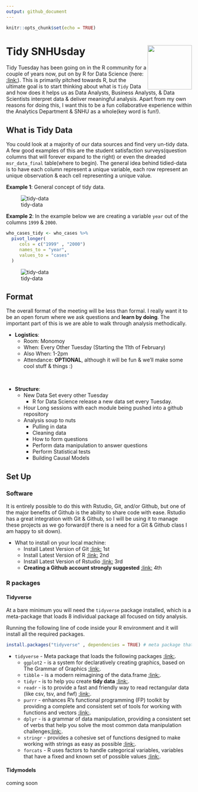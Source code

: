 ```yaml
---
output: github_document
---
```


```r
knitr::opts_chunk$set(echo = TRUE)
```

# Tidy SNHUsday <img src="./imgs/tidyverse.png" align="right" width="120" />

Tidy Tuesday has been going on in the R community for a couple of years now, put on by R for Data Science (here: [:link:](https://github.com/rfordatascience/tidytuesday/)). This is primarily pitched towards R, but the ultimate goal is to start thinking about what is `Tidy` Data and how does it helps us as Data Analysts, Business Analysts, & Data Scientists interpret data & deliver meaningful analysis. Apart from my own reasons for doing this, I want this to be a fun collaborative experience within the Analytics Department & SNHU as a whole(key word is fun!).

## What is Tidy Data

You could look at a majority of our data sources and find very un-tidy data.  A few good examples of this are the student satisfaction surveys(question columns that will forever expand to the right) or even the dreaded `msr_data_final` table(where to begin).  The general idea behind tidied-data is to have each column represent a unique variable, each row represent an unique observation & each cell representing a unique value.


**Example 1**: General concept of tidy data.

![tidy-data](imgs/tidy-data.png)

**Example 2**: In the example below we are creating a variable `year` out of the columns `1999` & `2000`.

```r
who_cases_tidy <- who_cases %>% 
  pivot_longer(
     cols = c("1999" , "2000")
     names_to = "year",
     values_to = "cases"
  )
```

![tidy-data](imgs/pivot-longer.png)


## Format

The overall format of the meeting will be less than formal.  I really want it to be an open forum where we ask questions and **learn by doing**.  The important part of this is we are able to walk through analysis methodically. 

+ **Logistics**:
  +	Room: Monomoy
  +	When:  Every Other Tuesday (Starting the 11th of February)
  +	Also When: 1-2pm
  +	Attendance: **OPTIONAL**, although it will be fun & we'll make some cool stuff & things :)

<br>

+ **Structure**:
  + New Data Set every other Tuesday
    +	R for Data Science release a new data set every Tuesday.
  + Hour Long sessions with each module being pushed into a github repository
  + Analysis soup to nuts 
    + Pulling in data
    + Cleaning data
    + How to form questions
    + Perform data manipulation to answer questions
    + Perform Statistical tests
    + Building Causal Models 


## Set Up 

### Software

It is entirely possible to do this with Rstudio, Git, and/or Github, but one of the major benefits of Github is the ability to share code with ease. Rstudio has a great integration with Git & Github, so I will be using it to manage these projects as we go forward(if there is a need for a Git & Github class I am happy to sit down). 

+ What to install on your local machine:
  + Install Latest Version of Git [:link:](https://git-scm.com/downloads/) 1st 
  + Install Latest Version of R [:link:](https://cran.r-project.org/bin/windows/base/) 2nd 
  + Install Latest Version of Rstudio [:link:](https://rstudio.com/products/rstudio/download/) 3rd 
  + **Creating a Github account strongly suggested** [:link:](https://github.com/) 4th 
  

### R packages

#### Tidyverse
  
At a bare minimum you will need the `tidyverse` package installed, which is a meta-package that loads 8 individual package all focused on tidy analysis.

Running the following line of code inside your R environment and it will install all the required packages.

```r
install.packages("tidyverse" , dependencies = TRUE) # meta package that loads 8 packages inside the tidyverse
```


+ `tidyverse` - Meta package that loads the following packages [:link:](https://www.tidyverse.org/).
  + `ggplot2` - is a system for declaratively creating graphics, based on The Grammar of Graphics [:link:](https://ggplot2.tidyverse.org/). 
  + `tibble` - is a modern reimagining of the data.frame [:link:](https://tibble.tidyverse.org/).
  + `tidyr` - is to help you create **tidy data** [:link:](https://tidyr.tidyverse.org/).
  + `readr` - is to provide a fast and friendly way to read rectangular data (like csv, tsv, and fwf) [:link:](https://readr.tidyverse.org/).
  + `purrr` - enhances R’s functional programming (FP) toolkit by providing a complete and consistent set of tools for working with functions and vectors [:link:](https://purrr.tidyverse.org/).
  + `dplyr` - is a grammar of data manipulation, providing a consistent set of verbs that help you solve the most common data manipulation challenges[:link:](https://dplyr.tidyverse.org/).
  + `stringr` - provides a cohesive set of functions designed to make working with strings as easy as possible [:link:](https://stringr.tidyverse.org/).
  + `forcats` - R uses factors to handle categorical variables, variables that have a fixed and known set of possible values  [:link:](https://forcats.tidyverse.org/).
  


#### Tidymodels

coming soon